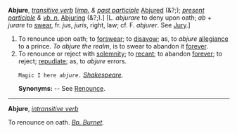 '''Abjure''', ''[[transitive verb (part of speech)|transitive verb]]'' [''[[imp. (part of speech)|imp.]] & [[past participle (part of speech)|past participle]]'' [[Abjured]] (&?;); ''[[present participle (part of speech)|present participle]] & [[vb. n. (part of speech)|vb. n.]]'' [[Abjuring]] (&?;).] [L. ''abjurare'' to deny upon oath; ''ab'' + ''jurare'' to [[swear]], fr. ''jus'', ''juris'', right, law; cf. F. ''abjurer''. See [[Jury]].]

<ol>
<li>To renounce upon oath; to [[forswear]]; to [[disavow]]; as, to ''abjure'' [[allegiance]] to a prince. ''To abjure the realm'', is to swear to abandon it [[forever]].

<li> To renounce or reject with [[solemnity]]; to [[recant]]; to abandon [[forever]]; to reject; [[repudiate]]; as, to ''abjure'' errors.

<code>Magic I here ''abjure''.</code> ''[[Shakespeare (source)|Shakespeare]].''

'''Synonyms:''' -- See [[Renounce]].
</ol>
-----
'''Abjure''', ''[[intransitive verb (part of speech)|intransitive verb]]''

To renounce on oath. ''[[Bp. Burnet (source)|Bp. Burnet]].''